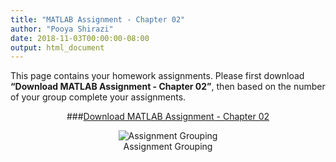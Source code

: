 ```yaml
---
title: "MATLAB Assignment - Chapter 02"
author: "Pooya Shirazi"
date: 2018-11-03T00:00:00-08:00
output: html_document
---
```


This page contains your homework assignments. Please first download **"Download MATLAB Assignment - Chapter 02"**, then based on the number of your group complete your assignments.

<center>
###[Download MATLAB Assignment - Chapter 02](file/Programming/Assignment_Chapter_02.pdf)

![Assignment Grouping](file/Programming/Assignment_Chapter_02.png)
</center>
